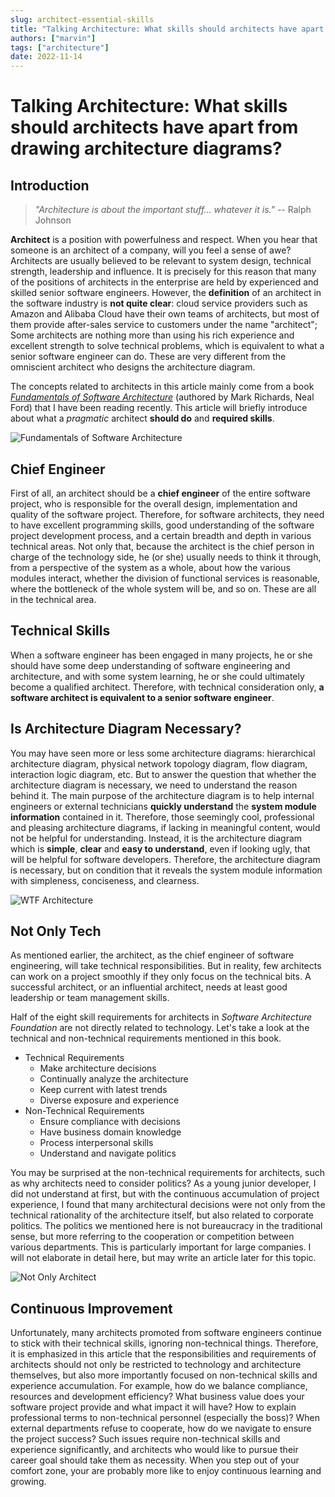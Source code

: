 ```yaml
---
slug: architect-essential-skills
title: "Talking Architecture: What skills should architects have apart from drawing architecture diagrams?"
authors: ["marvin"]
tags: ["architecture"]
date: 2022-11-14
---
```




# Talking Architecture: What skills should architects have apart from drawing architecture diagrams?

## Introduction

> *"Architecture is about the important stuff... whatever it is."* -- Ralph Johnson

**Architect** is a position with powerfulness and respect. When you hear that someone is an architect of a company, will you feel a sense of awe? Architects are usually believed to be relevant to system design, technical strength, leadership and influence. It is precisely for this reason that many of the positions of architects in the enterprise are held by experienced and skilled senior software engineers. However, the **definition** of an architect in the software industry is **not quite clear**: cloud service providers such as Amazon and Alibaba Cloud have their own teams of architects, but most of them provide after-sales service to customers under the name "architect"; Some architects are nothing more than using his rich experience and excellent strength to solve technical problems, which is equivalent to what a senior software engineer can do. These are very different from the omniscient architect who designs the architecture diagram. 

The concepts related to architects in this article mainly come from a book *[Fundamentals of Software Architecture](https://www.oreilly.com/library/view/fundamentals-of-software/9781492043447/)* (authored by Mark Richards, Neal Ford) that I have been reading recently. This article will briefly introduce about what a *pragmatic* architect **should do** and **required skills**. 

![Fundamentals of Software Architecture](https://tva1.sinaimg.cn/large/008vxvgGly1h84u33fz4bj306y094wey.jpg)

## Chief Engineer

First of all, an architect should be a **chief engineer** of the entire software project, who is responsible for the overall design, implementation and quality of the software project. Therefore, for software architects, they need to have excellent programming skills, good understanding of the software project development process, and a certain breadth and depth in various technical areas. Not only that, because the architect is the chief person in charge of the technology side, he (or she) usually needs to think it through, from a perspective of the system as a whole, about how the various modules interact, whether the division of functional services is reasonable, where the bottleneck of the whole system will be, and so on. These are all in the technical area.

<!--truncate-->

## Technical Skills

When a software engineer has been engaged in many projects, he or she should have some deep understanding of software engineering and architecture, and with some system learning, he or she could ultimately become a qualified architect. Therefore, with technical consideration only, **a software architect is equivalent to a senior software engineer**.

## Is Architecture Diagram Necessary?

You may have seen more or less some architecture diagrams: hierarchical architecture diagram, physical network topology diagram, flow diagram, interaction logic diagram, etc. But to answer the question that whether the architecture diagram is necessary, we need to understand the reason behind it. The main purpose of the architecture diagram is to help internal engineers or external technicians **quickly understand** the **system module information** contained in it. Therefore, those seemingly cool, professional and pleasing architecture diagrams, if lacking in meaningful content, would not be helpful for understanding. Instead, it is the architecture diagram which is **simple**, **clear** and **easy to understand**, even if looking ugly, that will be helpful for software developers. Therefore, the architecture diagram is necessary, but on condition that it reveals the system module information with simpleness, conciseness, and clearness.

![WTF Architecture](https://tva1.sinaimg.cn/large/008vxvgGly1h84u2m8xpej30ov0fen1e.jpg)

## Not Only Tech

As mentioned earlier, the architect, as the chief engineer of software engineering, will take technical responsibilities. But in reality, few architects can work on a project smoothly if they only focus on the technical bits. A successful architect, or an influential architect, needs at least good leadership or team management skills.

Half of the eight skill requirements for architects in *Software Architecture Foundation* are not directly related to technology. Let's take a look at the technical and non-technical requirements mentioned in this book.

- Technical Requirements
  - Make architecture decisions
  - Continually analyze the architecture
  - Keep current with latest trends
  - Diverse exposure and experience
- Non-Technical Requirements
  - Ensure compliance with decisions
  - Have business domain knowledge
  - Process interpersonal skills
  - Understand and navigate politics

You may be surprised at the non-technical requirements for architects, such as why architects need to consider politics? As a young junior developer, I did not understand at first, but with the continuous accumulation of project experience, I found that many architectural decisions were not only from the technical rationality of the architecture itself, but also related to corporate politics. The politics we mentioned here is not bureaucracy in the traditional sense, but more referring to the cooperation or competition between various departments. This is particularly important for large companies. I will not elaborate in detail here, but may write an article later for this topic.

![Not Only Architect](https://tva1.sinaimg.cn/large/008vxvgGly1h84u8gxzl1j30z10u079e.jpg)

## Continuous Improvement

Unfortunately, many architects promoted from software engineers continue to stick with their technical skills, ignoring non-technical things. Therefore, it is emphasized in this article that the responsibilities and requirements of architects should not only be restricted to technology and architecture themselves, but also more importantly focused on non-technical skills and experience accumulation. For example, how do we balance compliance, resources and development efficiency? What business value does your software project provide and what impact it will have? How to explain professional terms to non-technical personnel (especially the boss)? When external departments refuse to cooperate, how do we navigate to ensure the project success? Such issues require non-technical skills and experience significantly, and architects who would like to pursue their career goal should take them as necessity. When you step out of your comfort zone, your are probably more like to enjoy continuous learning and growing.
